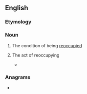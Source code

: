 ==English==

===Etymology===
{{PIE root|en|keh₂p}}
{{affix|en|re-|occupation}}

===Noun===
{{en-noun|~}}

# {{lb|en|uncountable}} The condition of being [[reoccupy|reoccupied]]
# {{lb|en|countable}} The act of reoccupying
#* {{quote-journal|en|date=2020 January 2|author=Philip Haigh|title=Is there relief to congestion along Castlefield Corridor?|journal=Rail|page=22|text=Current TPRs <small>[timetable planning rules]</small> call for two-minute [[dwell time]]s for trains and a two-minute platform '''reoccupation''' time. This allows a train into Oxford Road every four minutes.}}

===Anagrams===
* {{anagrams|en|a=acceinooprtu|cornucopiate}}